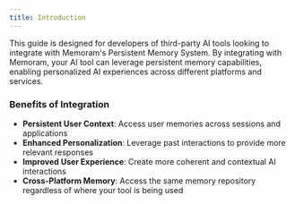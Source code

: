 ```yaml
---
title: Introduction
---
```


This guide is designed for developers of third-party AI tools looking to integrate with Memoram's Persistent Memory System. By integrating with Memoram, your AI tool can leverage persistent memory capabilities, enabling personalized AI experiences across different platforms and services.

### Benefits of Integration

- **Persistent User Context**: Access user memories across sessions and applications
- **Enhanced Personalization**: Leverage past interactions to provide more relevant responses
- **Improved User Experience**: Create more coherent and contextual AI interactions
- **Cross-Platform Memory**: Access the same memory repository regardless of where your tool is being used

